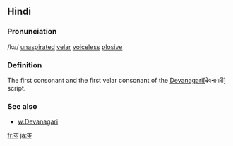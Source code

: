 == Hindi ==

=== Pronunciation ===
/kə/ [[unaspirated]] [[velar]] [[voiceless]] [[plosive]]

===Definition===

The first consonant and the first velar consonant of the [[Devanagari]][देवनागरी] script.

=== See also ===

*[[w:Devanagari]]

[[fr:क]]
[[ja:क]]